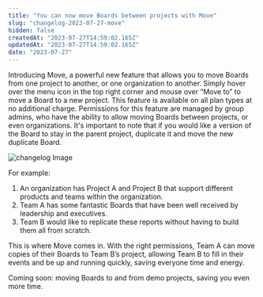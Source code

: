 ```yaml
---
title: "You can now move Boards between projects with Move"
slug: "changelog-2023-07-27-move"
hidden: false
createdAt: "2023-07-27T14:59:02.165Z"
updatedAt: "2023-07-27T14:59:02.165Z"
date: "2023-07-27"
---
```

Introducing Move, a powerful new feature that allows you to move Boards from one project to another, or one organization to another. Simply hover over the menu icon in the top right corner and mouse over “Move to” to move a Board to a new project. 
This feature is available on all plan types at no additional charge. Permissions for this feature are managed by group admins, who have the ability to allow moving Boards between projects, or even organizations. 
It's important to note that if you would like a version of the Board to stay in the parent project, duplicate it and move the new duplicate Board.
 
![changelog Image](/changelog/Demo_mv_x_proj.gif)

For example:
1. An organization has Project A and Project B that support different products and teams within the organization.
2. Team A has some fantastic Boards that have been well received by leadership and executives.
3. Team B would like to replicate these reports without having to build them all from scratch. 

This is where Move comes in. With the right permissions, Team A can move copies of their Boards to Team B’s project, allowing Team B to fill in their events and be up and running quickly, saving everyone time and energy.

Coming soon: moving Boards to and from demo projects, saving you even more time. 

